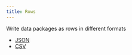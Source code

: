 ```yaml
---
title: Rows
---
```


Write data packages as rows in different formats

- [JSON](https://github.com/regions-of-indonesia/rows-json)
- [CSV](https://github.com/regions-of-indonesia/rows-csv)
